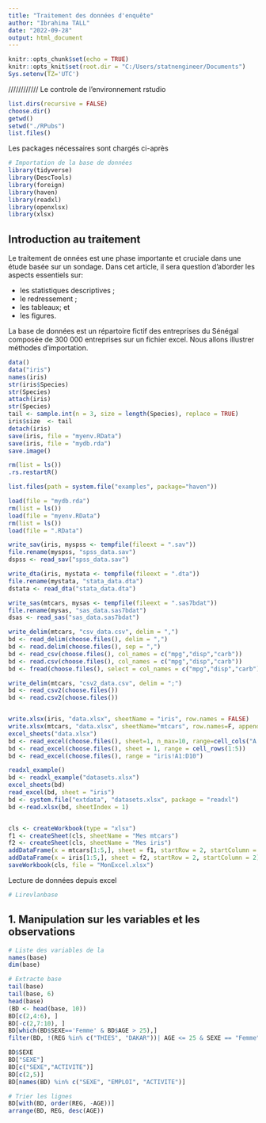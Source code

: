 ---
title: "Traitement des données d'enquête"
author: "Ibrahima TALL"
date: "2022-09-28"
output: html_document
---

```{r setup, include=FALSE}
knitr::opts_chunk$set(echo = TRUE)
knitr::opts_knit$set(root.dir = "C:/Users/statnengineer/Documents")
Sys.setenv(TZ='UTC')

```
////////////
Le controle de l'environnement rstudio

```{r system}
list.dirs(recursive = FALSE)
choose.dir()
getwd()
setwd("./RPubs")
list.files()

```

Les packages nécessaires sont chargés ci-après 

```{r packages, echo=FALSE, include=FALSE}
# Importation de la base de données
library(tidyverse)
library(DescTools)
library(foreign)
library(haven)
library(readxl)
library(openxlsx)
library(xlsx)
```

## Introduction au traitement 

Le traitement de onnées est une phase importante et cruciale dans une étude basée sur un sondage. Dans cet article, il sera question d'aborder les aspects essentiels sur:

 - les statistiques descriptives ;
 - le redressement ;
 - les tableaux; et
 - les figures.

La base de données est un répartoire fictif des entreprises du Sénégal composée de 300 000 entreprises sur un fichier excel. Nous allons illustrer méthodes d'importation. 

```{r import-export, echo=FALSE}
data()
data("iris")
names(iris)
str(iris$Species)
str(Species)
attach(iris)
str(Species)
tail <- sample.int(n = 3, size = length(Species), replace = TRUE)
iris$size  <- tail
detach(iris)
save(iris, file = "myenv.RData")
save(iris, file = "mydb.rda")
save.image()

rm(list = ls())
.rs.restartR()

list.files(path = system.file("examples", package="haven"))

load(file = "mydb.rda")
rm(list = ls())
load(file = "myenv.RData")
rm(list = ls())
load(file = ".RData")

write_sav(iris, myspss <- tempfile(fileext = ".sav"))
file.rename(myspss, "spss_data.sav")
dspss <- read_sav("spss_data.sav")

write_dta(iris, mystata <- tempfile(fileext = ".dta"))
file.rename(mystata, "stata_data.dta")
dstata <- read_dta("stata_data.dta")

write_sas(mtcars, mysas <- tempfile(fileext = ".sas7bdat"))
file.rename(mysas, "sas_data.sas7bdat")
dsas <- read_sas("sas_data.sas7bdat")

write_delim(mtcars, "csv_data.csv", delim = ",")
bd <- read_delim(choose.files(), delim = ",")
bd <- read.delim(choose.files(), sep = ",")
bd <- read_csv(choose.files(), col_names = c("mpg","disp","carb"))
bd <- read.csv(choose.files(), col_names = c("mpg","disp","carb"))
bd <- fread(choose.files(), select = col_names = c("mpg","disp","carb"))

write_delim(mtcars, "csv2_data.csv", delim = ";")
bd <- read_csv2(choose.files())
bd <- read.csv2(choose.files())


write.xlsx(iris, "data.xlsx", sheetName = "iris", row.names = FALSE)
write.xlsx(mtcars, "data.xlsx", sheetName="mtcars", row.names=F, append = T)
excel_sheets("data.xlsx")
bd <- read_excel(choose.files(), sheet=1, n_max=10, range=cell_cols("A:D"))
bd <- read_excel(choose.files(), sheet = 1, range = cell_rows(1:5))
bd <- read_excel(choose.files(), range = "iris!A1:D10")

readxl_example()
bd <- readxl_example("datasets.xlsx")
excel_sheets(bd)
read_excel(bd, sheet = "iris")
bd <- system.file("extdata", "datasets.xlsx", package = "readxl")
bd <-read.xlsx(bd, sheetIndex = 1)


cls <- createWorkbook(type = "xlsx")
f1 <- createSheet(cls, sheetName = "Mes mtcars")
f2 <- createSheet(cls, sheetName = "Mes iris")
addDataFrame(x = mtcars[1:5,], sheet = f1, startRow = 2, startColumn = 2)
addDataFrame(x = iris[1:5,], sheet = f2, startRow = 2, startColumn = 2)
saveWorkbook(cls, file = "MonExcel.xlsx")
```

Lecture de données depuis excel

```{r tableaux}
# Lirevlanbase
```


## 1. Manipulation sur les variables et les observations

```{r carateristic}
# Liste des variables de la
names(base)
dim(base)
```

```{r part-obs}
# Extracte base
tail(base)
tail(base, 6)
head(base)
(BD <- head(base, 10))
BD[c(2,4:6), ]
BD[-c(2,7:10), ]
BD[which(BD$SEXE=='Femme' & BD$AGE > 25),]
filter(BD, !(REG %in% c("THIES", "DAKAR"))| AGE <= 25 & SEXE == "Femme")

```


```{r pvars}
BD$SEXE
BD["SEXE"]
BD[c("SEXE","ACTIVITE")]
BD[c(2,5)]
BD[names(BD) %in% c("SEXE", "EMPLOI", "ACTIVITE")]

```


```{r trier}
# Trier les lignes
BD[with(BD, order(REG, -AGE))]
arrange(BD, REG, desc(AGE))
```


